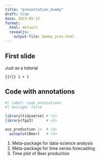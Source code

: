 ```yaml
---
title: "presentation_dummy"
draft: true
date: 2023-05-15
format: 
  html: default
  revealjs:
    output-file: dummy_pres.html
---
```


## First slide

Just as a tutorial

```{{r}}
1 + 1
```


## Code with annotations

```r
#| label: code_annotations
#| message: false

library(tidyverse) # <1>
library(fpp3)      # <2>

aus_production |>  # <3> 
  autoplot(Beer)   # <3>
```
1. Meta-package for data-science analysis
2. Meta-package for time series forecasting
3. Time plot of Beer production

